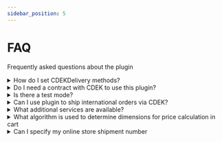 ```yaml
---
sidebar_position: 5
---
```


# FAQ

Frequently asked questions about the plugin

<details>
    <summary>How do I set CDEKDelivery methods?</summary>

    After activating the plugin, go to WooCommerce > Settings > Delivery > CDEKDelivery. Here you can set delivery
    rates, delivery options, and make other settings related to CDEK delivery.

</details>

<details>
    <summary>Do I need a contract with CDEK to use this plugin?</summary>

    Yes, you will have to enter into a contract with CDEK in order to use CDEK delivery services.

</details>

<details>
    <summary>Is there a test mode?</summary>

    Yes, CDEKDelivery plugin supports test mode. You can set it in plugin's settings section to try to use it without
    integration keys.

</details>

<details>
    <summary>Can I use plugin to ship international orders via CDEK?</summary>

    Yes, the plugin includes international deliveries.

</details>

<details>
    <summary>What additional services are available?</summary>

    The following additional services are available:

    - Insurance
    - Free delivery for orders over certain price
    - Fixed delivery price
    - Surcharge settable in percentage
</details>

<details>
    <summary>What algorithm is used to determine dimensions for price calculation in cart</summary>

    Sort parameters below in ascending order: height, width, and length.

    Now follow these steps for each product:

    read dimensions

    sort dimensions in ascending order

    if there is more than one product, multiply smallest dimension of product by number of products and sort resulting
    values

    Now compare respective values (i.e., smallest with smallest, medium with medium, greatest with greatest) from
    settings and from products, and select greatest of them.

    Example: there is order with following products:

    * product 1 (10 \* 12 \* 15) 1 pc
    * product 2 (5 \* 20 \* 10) 3 pcs
    * product 3 (7 \* 3 \* 25) 1 pc
    Dimensions specified in settings are (12, 12, 12)

    The following values will be compared:
    ~~~
    (12, 12, 12)
    (10, 12, 15)
    (10, 15, 20) ( 15 = 5 * 3, multiply smallest side by number of products and sort again)
    (3, 7, 25)
    ~~~

    As a result, order will be calculated with these dimensions: 12, 15, 25.
</details>

<details>
    <summary>Can I specify my online store shipment number</summary>

    This is not possible yet; online store number field is always filled in with order UUID. For version 3.11.0 — with
    Woocommerce order No.
</details>

